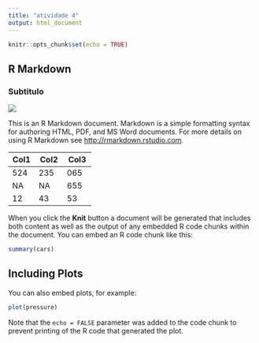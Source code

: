 ```yaml
---
title: "atividade 4"
output: html_document
---
```


```r
knitr::opts_chunk$set(echo = TRUE)
```

## R Markdown

### Subtitulo

![](images/rochedosmapa.jpg)

This is an R Markdown document. Markdown is a simple formatting syntax for authoring HTML, PDF, and MS Word documents. For more details on using R Markdown see <http://rmarkdown.rstudio.com>.

+----------------------+-----------------------+-----------------------+
| Col1                 | Col2                  | Col3                  |
+======================+=======================+=======================+
| 524                  | 235                   | 065                   |
+----------------------+-----------------------+-----------------------+
| NA                   | NA                    | 655                   |
+----------------------+-----------------------+-----------------------+
| 12                   | 43                    | 53                    |
+----------------------+-----------------------+-----------------------+

When you click the **Knit** button a document will be generated that includes both content as well as the output of any embedded R code chunks within the document. You can embed an R code chunk like this:

```r
summary(cars)
```

## Including Plots

You can also embed plots, for example:

```r
plot(pressure)
```

Note that the `echo = FALSE` parameter was added to the code chunk to prevent printing of the R code that generated the plot.
